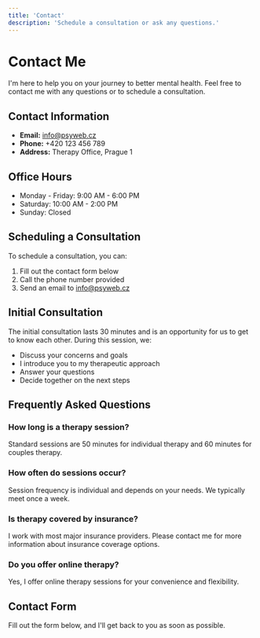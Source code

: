 ```yaml
---
title: 'Contact'
description: 'Schedule a consultation or ask any questions.'
---
```


# Contact Me

I'm here to help you on your journey to better mental health. Feel free to contact me with any questions or to schedule a consultation.

## Contact Information

- **Email:** info@psyweb.cz
- **Phone:** +420 123 456 789
- **Address:** Therapy Office, Prague 1

## Office Hours

- Monday - Friday: 9:00 AM - 6:00 PM
- Saturday: 10:00 AM - 2:00 PM
- Sunday: Closed

## Scheduling a Consultation

To schedule a consultation, you can:

1. Fill out the contact form below
2. Call the phone number provided
3. Send an email to info@psyweb.cz

## Initial Consultation

The initial consultation lasts 30 minutes and is an opportunity for us to get to know each other. During this session, we:

- Discuss your concerns and goals
- I introduce you to my therapeutic approach
- Answer your questions
- Decide together on the next steps

## Frequently Asked Questions

### How long is a therapy session?
Standard sessions are 50 minutes for individual therapy and 60 minutes for couples therapy.

### How often do sessions occur?
Session frequency is individual and depends on your needs. We typically meet once a week.

### Is therapy covered by insurance?
I work with most major insurance providers. Please contact me for more information about insurance coverage options.

### Do you offer online therapy?
Yes, I offer online therapy sessions for your convenience and flexibility.

## Contact Form

Fill out the form below, and I'll get back to you as soon as possible. 